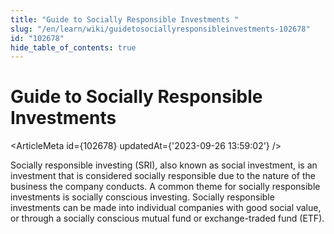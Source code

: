 ```yaml
---
title: "Guide to Socially Responsible Investments "
slug: "/en/learn/wiki/guidetosociallyresponsibleinvestments-102678"
id: "102678"
hide_table_of_contents: true
---
```



# Guide to Socially Responsible Investments 

<ArticleMeta id={102678} updatedAt={'2023-09-26 13:59:02'} />
<div className='border-solid border-b border-t-0 my-4 border-[var(--ifm-color-gray-300)]' />

Socially responsible investing (SRI), also known as social investment, is an investment that is considered socially responsible due to the nature of the business the company conducts. A common theme for socially responsible investments is socially conscious investing. Socially responsible investments can be made into individual companies with good social value, or through a socially conscious mutual fund or exchange-traded fund (ETF).
